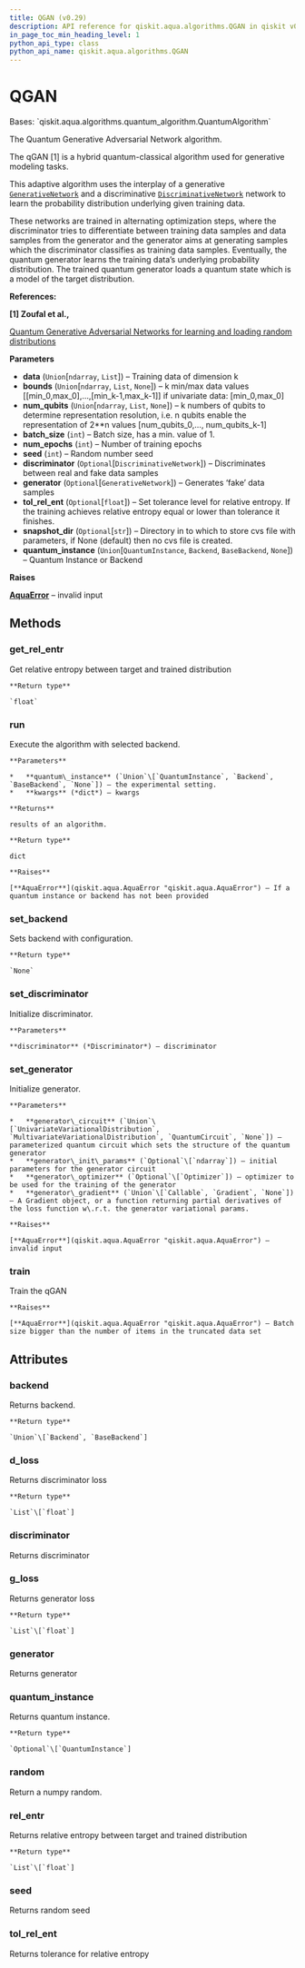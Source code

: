 ```yaml
---
title: QGAN (v0.29)
description: API reference for qiskit.aqua.algorithms.QGAN in qiskit v0.29
in_page_toc_min_heading_level: 1
python_api_type: class
python_api_name: qiskit.aqua.algorithms.QGAN
---
```


# QGAN

<Class id="qiskit.aqua.algorithms.QGAN" isDedicatedPage={true} github="https://github.com/qiskit-community/qiskit-aqua/tree/stable/0.9/qiskit/aqua/algorithms/distribution_learners/qgan.py" signature="QGAN(data, bounds=None, num_qubits=None, batch_size=500, num_epochs=3000, seed=7, discriminator=None, generator=None, tol_rel_ent=None, snapshot_dir=None, quantum_instance=None)" modifiers="class">
  Bases: `qiskit.aqua.algorithms.quantum_algorithm.QuantumAlgorithm`

  The Quantum Generative Adversarial Network algorithm.

  The qGAN \[1] is a hybrid quantum-classical algorithm used for generative modeling tasks.

  This adaptive algorithm uses the interplay of a generative [`GenerativeNetwork`](qiskit.aqua.components.neural_networks.GenerativeNetwork "qiskit.aqua.components.neural_networks.GenerativeNetwork") and a discriminative [`DiscriminativeNetwork`](qiskit.aqua.components.neural_networks.DiscriminativeNetwork "qiskit.aqua.components.neural_networks.DiscriminativeNetwork") network to learn the probability distribution underlying given training data.

  These networks are trained in alternating optimization steps, where the discriminator tries to differentiate between training data samples and data samples from the generator and the generator aims at generating samples which the discriminator classifies as training data samples. Eventually, the quantum generator learns the training data’s underlying probability distribution. The trained quantum generator loads a quantum state which is a model of the target distribution.

  **References:**

  **\[1] Zoufal et al.,**

  [Quantum Generative Adversarial Networks for learning and loading random distributions](https://www.nature.com/articles/s41534-019-0223-2)

  **Parameters**

  *   **data** (`Union`\[`ndarray`, `List`]) – Training data of dimension k
  *   **bounds** (`Union`\[`ndarray`, `List`, `None`]) – k min/max data values \[\[min\_0,max\_0],…,\[min\_k-1,max\_k-1]] if univariate data: \[min\_0,max\_0]
  *   **num\_qubits** (`Union`\[`ndarray`, `List`, `None`]) – k numbers of qubits to determine representation resolution, i.e. n qubits enable the representation of 2\*\*n values \[num\_qubits\_0,…, num\_qubits\_k-1]
  *   **batch\_size** (`int`) – Batch size, has a min. value of 1.
  *   **num\_epochs** (`int`) – Number of training epochs
  *   **seed** (`int`) – Random number seed
  *   **discriminator** (`Optional`\[`DiscriminativeNetwork`]) – Discriminates between real and fake data samples
  *   **generator** (`Optional`\[`GenerativeNetwork`]) – Generates ‘fake’ data samples
  *   **tol\_rel\_ent** (`Optional`\[`float`]) – Set tolerance level for relative entropy. If the training achieves relative entropy equal or lower than tolerance it finishes.
  *   **snapshot\_dir** (`Optional`\[`str`]) – Directory in to which to store cvs file with parameters, if None (default) then no cvs file is created.
  *   **quantum\_instance** (`Union`\[`QuantumInstance`, `Backend`, `BaseBackend`, `None`]) – Quantum Instance or Backend

  **Raises**

  [**AquaError**](qiskit.aqua.AquaError "qiskit.aqua.AquaError") – invalid input

  ## Methods

  <span id="qiskit-aqua-algorithms-qgan-get-rel-entr" />

  ### get\_rel\_entr

  <Function id="qiskit.aqua.algorithms.QGAN.get_rel_entr" signature="QGAN.get_rel_entr()">
    Get relative entropy between target and trained distribution

    **Return type**

    `float`
  </Function>

  <span id="qiskit-aqua-algorithms-qgan-run" />

  ### run

  <Function id="qiskit.aqua.algorithms.QGAN.run" signature="QGAN.run(quantum_instance=None, **kwargs)">
    Execute the algorithm with selected backend.

    **Parameters**

    *   **quantum\_instance** (`Union`\[`QuantumInstance`, `Backend`, `BaseBackend`, `None`]) – the experimental setting.
    *   **kwargs** (*dict*) – kwargs

    **Returns**

    results of an algorithm.

    **Return type**

    dict

    **Raises**

    [**AquaError**](qiskit.aqua.AquaError "qiskit.aqua.AquaError") – If a quantum instance or backend has not been provided
  </Function>

  <span id="qiskit-aqua-algorithms-qgan-set-backend" />

  ### set\_backend

  <Function id="qiskit.aqua.algorithms.QGAN.set_backend" signature="QGAN.set_backend(backend, **kwargs)">
    Sets backend with configuration.

    **Return type**

    `None`
  </Function>

  <span id="qiskit-aqua-algorithms-qgan-set-discriminator" />

  ### set\_discriminator

  <Function id="qiskit.aqua.algorithms.QGAN.set_discriminator" signature="QGAN.set_discriminator(discriminator=None)">
    Initialize discriminator.

    **Parameters**

    **discriminator** (*Discriminator*) – discriminator
  </Function>

  <span id="qiskit-aqua-algorithms-qgan-set-generator" />

  ### set\_generator

  <Function id="qiskit.aqua.algorithms.QGAN.set_generator" signature="QGAN.set_generator(generator_circuit=None, generator_init_params=None, generator_optimizer=None, generator_gradient=None)">
    Initialize generator.

    **Parameters**

    *   **generator\_circuit** (`Union`\[`UnivariateVariationalDistribution`, `MultivariateVariationalDistribution`, `QuantumCircuit`, `None`]) – parameterized quantum circuit which sets the structure of the quantum generator
    *   **generator\_init\_params** (`Optional`\[`ndarray`]) – initial parameters for the generator circuit
    *   **generator\_optimizer** (`Optional`\[`Optimizer`]) – optimizer to be used for the training of the generator
    *   **generator\_gradient** (`Union`\[`Callable`, `Gradient`, `None`]) – A Gradient object, or a function returning partial derivatives of the loss function w\.r.t. the generator variational params.

    **Raises**

    [**AquaError**](qiskit.aqua.AquaError "qiskit.aqua.AquaError") – invalid input
  </Function>

  <span id="qiskit-aqua-algorithms-qgan-train" />

  ### train

  <Function id="qiskit.aqua.algorithms.QGAN.train" signature="QGAN.train()">
    Train the qGAN

    **Raises**

    [**AquaError**](qiskit.aqua.AquaError "qiskit.aqua.AquaError") – Batch size bigger than the number of items in the truncated data set
  </Function>

  ## Attributes

  ### backend

  <Attribute id="qiskit.aqua.algorithms.QGAN.backend">
    Returns backend.

    **Return type**

    `Union`\[`Backend`, `BaseBackend`]
  </Attribute>

  ### d\_loss

  <Attribute id="qiskit.aqua.algorithms.QGAN.d_loss">
    Returns discriminator loss

    **Return type**

    `List`\[`float`]
  </Attribute>

  ### discriminator

  <Attribute id="qiskit.aqua.algorithms.QGAN.discriminator">
    Returns discriminator
  </Attribute>

  ### g\_loss

  <Attribute id="qiskit.aqua.algorithms.QGAN.g_loss">
    Returns generator loss

    **Return type**

    `List`\[`float`]
  </Attribute>

  ### generator

  <Attribute id="qiskit.aqua.algorithms.QGAN.generator">
    Returns generator
  </Attribute>

  ### quantum\_instance

  <Attribute id="qiskit.aqua.algorithms.QGAN.quantum_instance">
    Returns quantum instance.

    **Return type**

    `Optional`\[`QuantumInstance`]
  </Attribute>

  ### random

  <Attribute id="qiskit.aqua.algorithms.QGAN.random">
    Return a numpy random.
  </Attribute>

  ### rel\_entr

  <Attribute id="qiskit.aqua.algorithms.QGAN.rel_entr">
    Returns relative entropy between target and trained distribution

    **Return type**

    `List`\[`float`]
  </Attribute>

  ### seed

  <Attribute id="qiskit.aqua.algorithms.QGAN.seed">
    Returns random seed
  </Attribute>

  ### tol\_rel\_ent

  <Attribute id="qiskit.aqua.algorithms.QGAN.tol_rel_ent">
    Returns tolerance for relative entropy
  </Attribute>
</Class>

